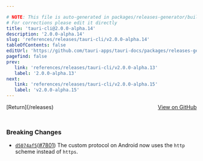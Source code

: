 ```yaml
---

# NOTE: This file is auto-generated in packages/releases-generator/build.ts
# For corrections please edit it directly
title: 'tauri-cli@2.0.0-alpha.14'
description: '2.0.0-alpha.14'
slug: 'references/releases/tauri-cli/v2.0.0-alpha.14'
tableOfContents: false
editUrl: 'https://github.com/tauri-apps/tauri-docs/packages/releases-generator/build.ts'
pagefind: false
prev:
   link: 'references/releases/tauri-cli/v2.0.0-alpha.13'
   label: '2.0.0-alpha.13'
next:
   link: 'references/releases/tauri-cli/v2.0.0-alpha.15'
   label: 'v2.0.0-alpha.15'
---
```


<div style="margin-bottom:3rem; display: flex; justify-content: space-between; align-items: center"><span>[Return](/releases)</span><span><a href="https://github.com/tauri-apps/tauri/releases/tag/tauri-cli-v2.0.0-alpha.14">View on GitHub</a></span></div>

### Breaking Changes

- [`d5074af5`](https://www.github.com/tauri-apps/tauri/commit/d5074af562b2b5cb6c5711442097c4058af32db6)([#7801](https://www.github.com/tauri-apps/tauri/pull/7801)) The custom protocol on Android now uses the `http` scheme instead of `https`.

